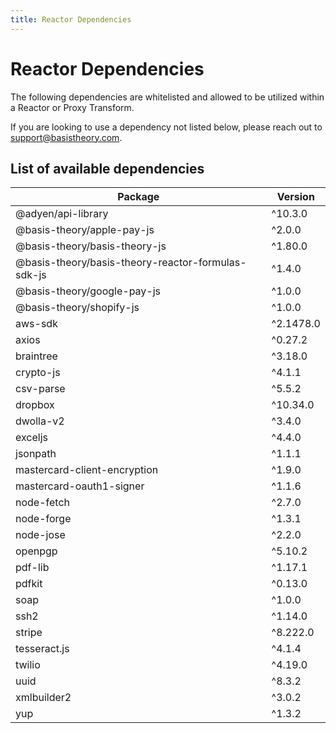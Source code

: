 ```yaml
---
title: Reactor Dependencies
---
```



# Reactor Dependencies

The following dependencies are whitelisted and allowed to be utilized within a Reactor or Proxy Transform.

<Alert>If you are looking to use a dependency not listed below, please reach out to <a href="mailto:support@basistheory.com?subject=Reactor%20Dependency%20Request">support@basistheory.com</a>.</Alert>

## List of available dependencies

| Package                                            | Version   |
|----------------------------------------------------|-----------|
| @adyen/api-library                                 | ^10.3.0   |
| @basis-theory/apple-pay-js                         | ^2.0.0    |
| @basis-theory/basis-theory-js                      | ^1.80.0   |
| @basis-theory/basis-theory-reactor-formulas-sdk-js | ^1.4.0    |
| @basis-theory/google-pay-js                        | ^1.0.0    |
| @basis-theory/shopify-js                           | ^1.0.0    |
| aws-sdk                                            | ^2.1478.0 |
| axios                                              | ^0.27.2   |
| braintree                                          | ^3.18.0   |
| crypto-js                                          | ^4.1.1    |
| csv-parse                                          | ^5.5.2    |
| dropbox                                            | ^10.34.0  |
| dwolla-v2                                          | ^3.4.0    |
| exceljs                                            | ^4.4.0    |
| jsonpath                                           | ^1.1.1    |
| mastercard-client-encryption                       | ^1.9.0    |
| mastercard-oauth1-signer                           | ^1.1.6    |
| node-fetch                                         | ^2.7.0    |
| node-forge                                         | ^1.3.1    |
| node-jose                                          | ^2.2.0    |
| openpgp                                            | ^5.10.2   |
| pdf-lib                                            | ^1.17.1   |
| pdfkit                                             | ^0.13.0   |
| soap                                               | ^1.0.0    |
| ssh2                                               | ^1.14.0   |
| stripe                                             | ^8.222.0  |
| tesseract.js                                       | ^4.1.4    |
| twilio                                             | ^4.19.0   |
| uuid                                               | ^8.3.2    |
| xmlbuilder2                                        | ^3.0.2    |
| yup                                                | ^1.3.2    |
